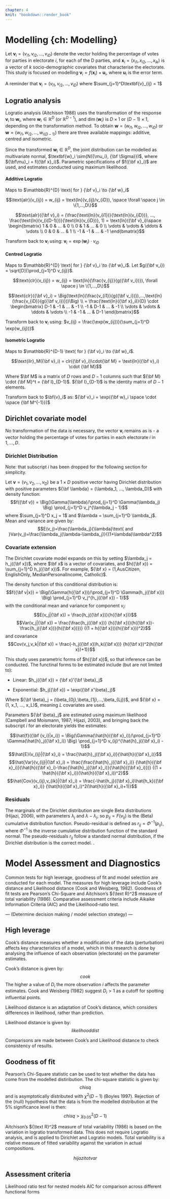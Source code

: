 ```yaml
---
chapter: 4
knit: "bookdown::render_book"
---
```


# Modelling {ch: Modelling}
Let $\textbf{v}_i = (v_{i1}, v_{i2}, ..., v_{iD})$ denote the vector holding the percentage of votes for parties in electorate $i$, for each of the D parties, and $\textbf{x}_i = (x_{i1}, x_{i2},...,x_{ik})$ is a vector of $k$  socio-demographic covariates that characterise the electorate. This study is focused on modelling $\textbf{v}_i = f(\textbf{x}_i) + \textbf{u}_i$, where $\textbf{u}_i$ is the error term.

A reminder that $\textbf{v}_i = (v_{i1}, v_{i2}, ..., v_{iD})$ where $\sum_{j=1}^D\textbf{v}_{ij} = 1$

## Logratio analysis
Logratio analysis (Aitchison 1986) uses the transformation of the response $\textbf{v}_i$ to $\textbf{w}_i$, where $\textbf{w}_i \in \mathbb{R}^D$ (or $\mathbb{R}^{D-1}$), and $\dim(\textbf{w}_i) \text{ is } D\times1 \text{ or } (D-1) \times 1$, depending on the transformation method. To obtain $\textbf{w} =  (w_{i1}, w_{i2}, ..., w_{iD})$ or $\textbf{w} =  (w_{i1}, w_{i2}, ..., w_{i(D-1)})$ there are three available mappings: additive, centred and isometric.

Since the transformed $\textbf{w}_i \in \mathbb{R}^D$, the joint distribution can be modelled as multivariate normal, $\textbf{w}_i \sim{N({\mu_i}, {\bf \Sigma}})$, where ${\bf\mu}_i = f({\bf x}_i)$. Parametric specifications of $f({\bf x}_i)$ are used, and estimates conducted using maximum likelihood.


#### Additive Logratio
Maps to $\mathbb{R}^{D} \text{ for } {\bf v}_i \to {\bf w}_i$

$$\text{alr}(v_{ij}) = w_{ij} = \text{ln}(v_{ij}/v_{iD}), \space \forall \space j \in \{1,...,D\}$$

$$\text{alr}({\bf v}_i) = (\frac{\text{ln}(v_{i1})}{\text{ln}(v_{iD})}, ..., \frac{\text{ln}(v_{i(D-1)})}{\text{ln}(v_{iD})}, 1) = \text{ln}({\bf v}_i)\space \begin{bmatrix}
    1 & 0 & ... & 0 \\
    0 & 1 & ... & 0 \\
    \vdots & \vdots & \ddots & \vdots \\
    0 & 0 & ... & 1 \\
    -1 & -1 & ... & -1
\end{bmatrix}$$

Transform back to $\textbf{v}_i$ using: $\textbf{v}_i = \exp(\textbf{w}_i) \cdot v_{iD}$


#### Centred Logratio
Maps to $\mathbb{R}^{D} \text{ for } {\bf v}_i \to {\bf w}_i$. Let $g({\bf v_i}) = \sqrt[D]{\prod_{j=1}^D v_{ij}}$.

$$\text{clr}(v_{ij}) = w_{ij} = \text{ln}(\frac{v_{ij}}{g({\bf v_i})}), \forall \space j \in \{1,...,D\}$$

$$\text{clr}({\bf v}_i) = \Big(\text{ln}(\frac{v_{i1}}{g({\bf v_i})}),...,\text{ln}(\frac{v_{iD}}{g({\bf v_i})}))\Big) \\ = \frac{\text{ln}({\bf x}_i)}{D} \cdot \begin{bmatrix}
    D-1 & -1 & ... & -1 \\
    -1 & D-1 & ... & -1 \\
    \vdots & \vdots & \ddots & \vdots \\
    -1 & -1 & ... & D-1
\end{bmatrix}$$

Transform back to $\textbf{v}_i$ using: $v_{ij} = \frac{\exp(w_{ij})}{\sum_{j=1}^D \exp(w_{ij})}$


#### Isometric Logratio
Maps to $\mathbb{R}^{D-1} \text{ for } {\bf v}_i \to {\bf w}_i$.

$$\text{ilr}_M({\bf v}_i) = clr({\bf v}_i)\cdot{\bf M} = \text{ln}({\bf v}_i) \cdot {\bf M}$$

Where $\bf M$ is a matrix of $D$ rows and $D-1$ columns such that ${\bf M} \cdot {\bf M}^t = {\bf I}_{D-1}$. ${\bf I}_{D-1}$ is the identity matrix of $D-1$ elements.

Transform back to $\bf{v}_i$ as: ${\bf v}_i = \exp({\bf w}_i \space \cdot \space {\bf M^{-1}})$



## Dirichlet covariate model
No transformation of the data is necessary, the vector $\textbf{v}_i$ remains as is - a vector holding the percentage of votes for parties in each electorate $i$ in $1,...,D$.

### Dirichlet Distribution
Note: that subscript $i$ has been dropped for the following section for simplicity.

Let $\textbf{v} = (v_{1}, v_{2}, ..., v_{D})$ be a $1 \times D$ positive vector having Dirichlet distribution with positive parameters ${\bf \lambda} = (\lambda_1, ..., \lambda_D)$ with density function:
$$f({\bf v}) = \Big(\Gamma(\lambda)/\prod_{j=1}^D \Gamma(\lambda_j) \Big) \prod_{j=1}^D v_j^{\lambda_j - 1}$$
where $\sum_{j=1}^D x_j = 1$ and $\lambda = \sum_{j=1}^D \lambda_j$.
Mean and variance are given by:
$$E(v_j)=\frac{\lambda_j}{\lambda}\text{ and }Var(v_j)=\frac{\lambda_j(\lambda-\lambda_j)}{(1+\lambda)\lambda^2}$$

### Covariate extension
The Dirichlet covariate model expands on this by setting $\lambda_j = h_j({\bf x})$, where $\bf x$ is a vector of covariates, and $h({\bf x}) = \sum_{j=1}^D h_j({\bf x})$. 
For example, ${\bf x} = (1,AusCitizen, EnglishOnly,  MedianPersonalIncome, Catholic)$.

The density function of this conditional distribution is:
$$f({\bf v|x}) = \Big(\Gamma(h({\bf x}))/\prod_{j=1}^D \Gamma(h_j({\bf x})) \Big) \prod_{j=1}^D v_j^{h_j({\bf x}) - 1}$$
with the conditional mean and variance for component $v_i$:
$$E(v_j|{\bf x}) = \frac{h_j({\bf x})}{h({\bf x})}$$
$$Var(v_j|{\bf x}) = \frac{\frac{h_j({\bf x})} {h({\bf x})}(h({\bf x})-\frac{h_j({\bf x})}{h({\bf x})})} {(1 + h({\bf x}))(h({\bf x}))^2}$$
and covariance
$$Cov(v_j,v_k|{\bf x}) = \frac{-h_j({\bf x})h_k({\bf x})} {h({\bf x})^2(h({\bf x})+1)}$$

This study uses parametric forms of $h({\bf x})$, so that inference can be conducted. The functinal forms to be estimated include (but are not limited to):

- Linear: $h_j({\bf x}) = {\bf x}'{\bf \beta}_j$ 

- Exponential: $h_j({\bf x}) = \exp({\bf x'\beta}_j)$

Where ${\bf \beta}_j = (\beta_{0j},\beta_{1j},...,\beta_{Lj})$, and ${\bf x} = (1, x_1, ..., x_L)$, meaning $L$ covariates are used. 

Parameters ${\bf \beta}_j$ are estimated using maximum likelihood (Campbell and Moismann, 1987; Hijazi, 2003), and bringing back the subscript $i$ for an electorate yields the estimates:

$$\hat{f}({\bf {v_i}|x_i}) = \Big(\Gamma(\hat{h}({\bf x}_i))/\prod_{j=1}^D \Gamma(\hat{h}_j({\bf x}_i)) \Big) \prod_{j=1}^D v_{ij}^{\hat{h}_j({\bf x}_i) - 1}$$
$$\hat{E}(v_{ij}|{\bf x}_i) = \frac{\hat{h}_j({\bf x}_i)}{\hat{h}({\bf x}_i)}$$
$$\hat{Var}(v_{ij}|{\bf x}_i) = \frac{\frac{\hat{h}_j({\bf x}_i)} {\hat{h}({\bf x}_i)}(\hat{h}({\bf x}_i)-\frac{\hat{h}_j({\bf x}_i)}{\hat{h}({\bf x}_i)})} {(1 + \hat{h}({\bf x}_i))(\hat{h}({\bf x}_i))^2}$$ 
$$\hat{Cov}(v_{ij},v_{ik}|{\bf x}_i) = \frac{-\hat{h_j}({\bf x}_i)\hat{h_k}({\bf x}_i)} {\hat{h}({\bf x}_i)^2(\hat{h}({\bf x}_i)+1)}$$

### Residuals
The marginals of the Dirichlet distribution are single Beta distributions (Hijazi, 2006), with parameters $\lambda_j$ and $\lambda - \lambda_j$, so $p_{ij} = F(v_{ij})$ is the (Beta) cumulative distribution function. Pseudo-residual is defined as $r_{ij} = \Phi^{-1}(p_{ij})$, where $\Phi^{-1}$ is the inverse cumulative distribution function of the standard normal. The pseudo-residuals $r_{ij}$ follow a standard normal distribution, if the Dirichlet distribution is the correct model. .



# Model Assessment and Diagnostics
Common tests for high leverage, goodness of fit and model selection are conducted for each model. The measures for high leverage include Cook's distance and Likelihood distance (Cook and Weisberg, 1982). Goodness of fit tests are Pearson's Chi-Square and Aitchison's ${\text R}^2$ measure of total variability (1986). Comparative assessment criteria include Aikaike Information Criteria (AIC) and the Likelihood-ratio test.

--- (Determine decision making / model selection strategy) ---

## High leverage
Cook's distance measures whether a modification of the data (perturbation) affects key characteristics of a model, which in this research is done by analysing the influence of each observation (electorate) on the parameter estimates.

Cook's distance is given by:
$$ cook $$
The higher a value of $D_i$ the more observation $i$ affects the parameter estimates. Cook and Weisberg (1982) suggest $D_i > 1$ as a cutoff for spotting influential points.

Likelihood distance is an adaptation of Cook's distance, which considers differences in likelihood, rather than prediction.

Likelihood distance is given by:
$$ likelihood dist $$

Comparisons are made between Cook's and Likelihood distance to check consistency of results.

## Goodness of fit
Pearson's Chi-Square statistic can be used to test whether the data has come from the modelled distiribution.
The chi-square statistic is given by:
$$ chi sq $$
and is asymptotically distributed with $\chi^2(D-1)$ (Boyles 1997).
Rejection of the (null) hypothesis that the data is from the modelled distribution at the 5% significance level is then:
$$ chi sq > \chi^2_{0.05}(D-1) $$

Aitchison's ${\text R}^2$ measure of total variability (1986) is based on the variation in logratio transformed data. This does not require Logratio analysis, and is applied to Dirichlet and Logratio models. Total variability is a relative measure of fitted variability against the variation in actual compositions.

$$ hijazi tot var $$

## Assessment criteria
Likelihood ratio test for nested models
AIC for comparison across different functional forms


